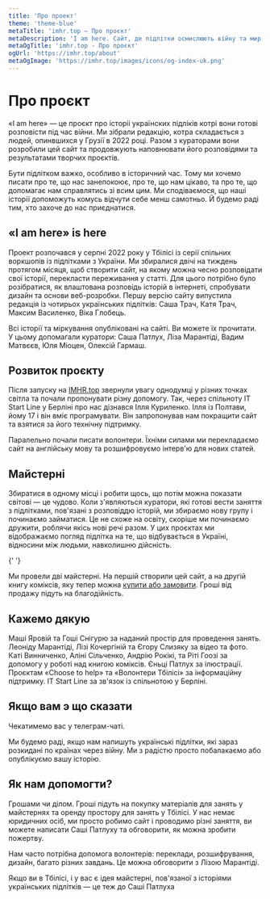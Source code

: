 ```yaml
---
title: 'Про проект'
theme: 'theme-blue'
metaTitle: 'imhr.top — Про проєкт'
metaDescription: 'I am here. Сайт, де підлітки осмислюють війну та мир.'
metaOgTitle: 'imhr.top - Про проєкт'
ogUrl: 'https://imhr.top/about'
metaOgImage: 'https://imhr.top/images/icons/og-index-uk.png'
---
```


# Про проєкт

«I am here» — це проєкт про історіі українских підліків котрі вони готові розповісти під час війни. Ми зібрали редакцію, котра складається з людей, опинвшихся у Грузії в 2022 році. Разом з кураторами вони розробили цей сайт та продовжують наповнювати його розповідями та результатами творчих проєктів.

Бути підлітком важко, особливо в історичний час. Тому ми хочемо писати про те, що нас занепокоює, про те, що нам цікаво, та про те, що допомагає нам справлятись зі всим цим. Ми сподіваємося, що наші історії допоможуть комусь відчути себе менш самотньо. Й будемо раді тим, хто захоче до нас приєднатися.

## «I am here» is here

Проект розпочався у серпні 2022 року у Тбілісі із серії спільних воркшопів із підлітками з України. Ми збиралися двічі на тиждень протягом місяця, щоб створити сайт, на якому можна чесно розповідати свої історії, перекласти переживання у статті. Для цього потрібно було розібратися, як влаштована розповідь історій в інтернеті, спробувати дизайн та основи веб-розробки. Першу версію сайту випустила редакція із чотирьох українських підлітків: Саша Трач, Катя Трач, Максим Василенко, Віка Глобець.

Всі історії та міркування опубліковані на сайті. Ви можете їх прочитати. У цьому допомагали куратори: Саша Патлух, Ліза Марантіді, Вадим Матвєєв, Юля Міоцен, Олексій Гармаш.

<ImageGrid>
  <GridPhoto
    src="/images/name/sasha.jpg"
    alt="Саша під час прогулянки Ботанічним садом"
  />
  <GridPhoto src="/images/name/vika.jpg" alt="Віка позує" />
  <GridPhoto
    src="/images/name/maks-vika.jpg"
    alt="Макс і Віка щось не поділили"
  />
  <GridPhoto src="/images/name/maks.jpg" alt="Макс" />
  <GridPhoto src="/images/name/pes.jpg" alt="Пес лежить відпочиває" />
  <GridPhoto
    src="/images/name/kate.jpg"
    alt="Катя уважно дивиться в далечінь"
  />
</ImageGrid>

## Розвиток проєкту

Після запуску на [IMHR.top](http://IMHR.top) звернули увагу однодумці у різних точках світла та почали пропонувати різну допомогу. Так, через спільноту <BlankLink path="https://t.me/itstartline">IT Start Line</BlankLink> у Берліні про нас дізнався Ілля Куриленко. Ілля із Полтави, йому 17 і він вміє програмувати. Він запропонував нам покращити сайт та взятися за його технічну підтримку.

Паралельно почали писати волонтери. Їхніми силами ми перекладаємо сайт на англійську мову та розшифровуємо інтерв'ю для нових статей.

## Майстерні

Збиратися в одному місці і робити щось, що потім можна показати світові — це чудово. Коли з'являються куратори, які готові вести заняття з підлітками, пов'язані з розповіддю історій, ми збираємо нову групу і починаємо займатися. Це не схоже на освіту, скоріше ми починаємо дружити, роблячи якісь нові речі разом. У цих проєктах ми відображаємо погляд підлітка на те, що відбувається в Україні, відносини між людьми, навколишню дійсність.

{' '}

<PhotoFullPage src="/images/name/work-process.jpg" text="" />
Ми провели дві майстерні. На першій створили цей сайт, а на другій книгу коміксів,
яку тепер можна <a href="/comic-book">купити або замовити</a>. Гроші від продажу
підуть на благодійність.

## Кажемо дякую

Маші Яровій та Гоші Снігурю за наданий простір для проведення занять. Леоніду Марантіді, Лізі Кочергіній та Єгору Слизяку за відео та фото. Каті Винниченко, Аліні Сільченко, Андрію Рокікі, та Ріті Гоозі за допомогу у роботі над книгою коміксів. Єньці Патлух за ілюстрації. Проєктам <BlankLink path="https://choosetohelp.ge/">«Choose to help»</BlankLink> та <BlankLink path="https://t.me/volunteerstbilisi">«Волонтери Тбілісі»</BlankLink> за інформаційну підтримку. <BlankLink path="https://t.me/itstartline">IT Start Line</BlankLink> за зв'язок із спільнотою у Берліні.

## Якщо вам э що сказати

Чекатимемо вас у <BlankLink path="https://t.me/+tiiH3XpLUB03YWFi">телеграм-чаті</BlankLink>.

Ми будемо раді, якщо нам напишуть українські підлітки, які зараз розкидані по країнах через війну. Ми з радістю просто побалакаємо або опублікуємо вашу історію.

## Як нам допомогти?

Грошами чи ділом. Гроші підуть на покупку матеріалів для занять у майстернях та оренду простору для занять у Тбілісі. У нас немає юридичних осіб, ми просто робимо сайт і проводимо різні заняття, ви можете написати <BlankLink path="https://t.me/pa7lux">Саші Патлуху</BlankLink> та обговорити, як можна зробити пожертву.

Нам часто потрібна допомога волонтерів: переклади, розшифрування, дизайн, багато різних завдань. Це можна обговорити з <BlankLink path="https://t.me/lisa_marantidi">Лізою Марантіді</BlankLink>.

Якщо ви в Тбілісі, і у вас є ідея майстерні, пов'язаної з історіями українських підлітків — це теж до <BlankLink path="https://t.me/pa7lux">Саші Патлухa</BlankLink>
